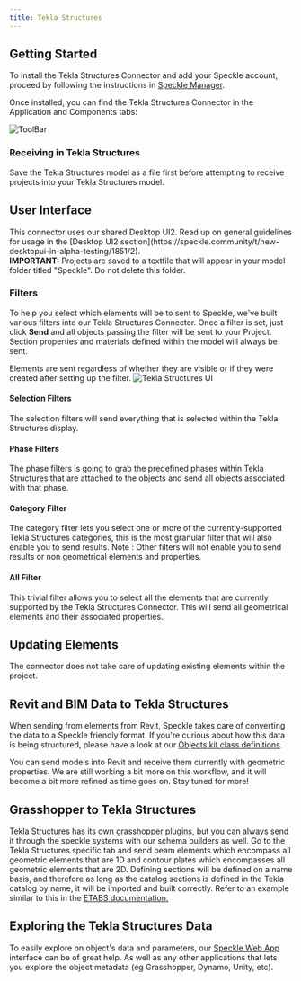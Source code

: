 ```yaml
---
title: Tekla Structures
---
```



<LegacyWarning connector="Tekla Structures" /> 
<LegacyVersions app="Tekla Structures" versions="2020 & 2021" />


## Getting Started

To install the Tekla Structures Connector and add your Speckle account, proceed by following the instructions in [Speckle Manager](/user/manager).

Once installed, you can find the Tekla Structures Connector in the Application and Components tabs:

<Frame>
  <img src="/images/legacy/teklastructures/toolbar.png" alt="ToolBar" />
</Frame>

### Receiving in Tekla Structures

Save the Tekla Structures model as a file first before attempting to receive projects into your Tekla Structures model.

## User Interface

<Callout type="info">
  This connector uses our shared Desktop UI2. Read up on general guidelines for usage in the [Desktop UI2 section](https://speckle.community/t/new-desktopui-in-alpha-testing/1851/2).
  <br />
  <b>IMPORTANT:</b> Projects are saved to a textfile that will appear in your model folder titled "Speckle". Do not delete this folder.
</Callout>

### Filters

To help you select which elements will be to sent to Speckle, we've built various filters into our Tekla Structures Connector. Once a filter is set, just click **Send** and all objects passing the filter will be sent to your Project. Section properties and materials defined within the model will always be sent.

<Tip>
  Elements are sent regardless of whether they are visible or if they were created after setting up the filter.
</Tip>

<Frame>
  <img src="/images/legacy/teklastructures/teklastructures-ui.png" alt="Tekla Structures UI" />
</Frame>

#### Selection Filters

The selection filters will send everything that is selected within the Tekla Structures display.

#### Phase Filters

The phase filters is going to grab the predefined phases within Tekla Structures that are attached to the objects and send all objects associated with that phase.

#### Category Filter

The category filter lets you select one or more of the currently-supported Tekla Structures categories, this is the most granular filter that will also enable you to send results. Note : Other filters will not enable you to send results or non geometrical elements and properties.

#### All Filter

This trivial filter allows you to select all the elements that are currently supported by the Tekla Structures Connector. This will send all geometrical elements and their associated properties.



## Updating Elements

The connector does not take care of updating existing elements within the project.

## Revit and BIM Data to Tekla Structures

When sending from elements from Revit, Speckle takes care of converting the data to a Speckle friendly format. If you're curious about how this data is being structured, please have a look at our [Objects kit class definitions](https://github.com/specklesystems/speckle-sharp/tree/master/Objects/Objects/BuiltElements).

You can send models into Revit and receive them currently with geometric properties. We are still working a bit more on this workflow, and it will become a bit more refined as time goes on. Stay tuned for more!

## Grasshopper to Tekla Structures

Tekla Structures has its own grasshopper plugins, but you can always send it through the speckle systems with our schema builders as well. Go to the Tekla Structures specific tab and send beam elements which encompass all geometric elements that are 1D and contour plates which encompasses all geometric elements that are 2D. Defining sections will be defined on a name basis, and therefore as long as the catalog sections is defined in the Tekla catalog by name, it will be imported and built correctly. Refer to an example similar to this in the [ETABS documentation.](/user/csi)

## Exploring the Tekla Structures Data

To easily explore on object's data and parameters, our [Speckle Web App](/user/web.html) interface can be of great help. As well as any other applications that lets you explore the object metadata (eg Grasshopper, Dynamo, Unity, etc).
